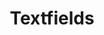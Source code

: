 ---
title: Textfields
tabs: ['Usage', 'Style']
description: Usage instructions for the Textfield component
---